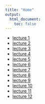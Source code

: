 ```yaml
---
title: "Home"
output:
  html_document:
    toc: false
---
```




* [lecture 1](lecture1.html)
* [lecture 2](lecture2.html)
* [lecture 3](lecture3.html)
* [lecture 4](lecture4.html)
* [lecture 5](lecture5.html)
* [lecture 6](lecture6.html)
* [lecture 7](lecture7.html)
* [lecture 8](lecture8.html)
* [lecture 9](lecture9.html)
* [lecture 10](lecture10.html)
* [lecture 11](lecture11.html)
* [lecture 12](lecture12.html)

